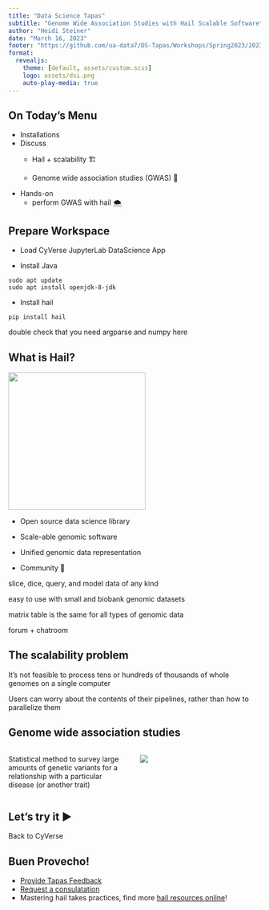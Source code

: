 ```yaml
---
title: "Data Science Tapas"
subtitle: "Genome Wide Association Studies with Hail Scalable Software"
author: "Heidi Steiner"
date: "March 16, 2023"
footer: "https://github.com/ua-data7/DS-Tapas/Workshops/Spring2023/2023-Mar-16"
format:
  revealjs:
    theme: [default, assets/custom.scss]
    logo: assets/dsi.png
    auto-play-media: true
---
```


## On Today's Menu

-   Installations
-   Discuss
    -   Hail + scalability 🏗️

    -   Genome wide association studies (GWAS) 🧬
-   Hands-on
    -   perform GWAS with hail 🌨️

## Prepare Workspace

-   Load CyVerse JupyterLab DataScience App

-   Install Java

<!-- -->

    sudo apt update
    sudo apt install openjdk-8-jdk

-   Install hail

<!-- -->

    pip install hail

::: notes
double check that you need argparse and numpy here
:::

## What is Hail?

![](assets/images/image-2094204328.png){fig-align="center" width="274"}

-   Open source data science library

-   Scale-able genomic software

-   Unified genomic data representation

-   Community 🤗

::: notes
slice, dice, query, and model data of any kind

easy to use with small and biobank genomic datasets

matrix table is the same for all types of genomic data

forum + chatroom
:::

## The scalability problem

It's not feasible to process tens or hundreds of thousands of whole genomes on a single computer

Users can worry about the contents of their pipelines, rather than how to parallelize them

## Genome wide association studies

::: columns
::: {.column width="50%"}
Statistical method to survey large amounts of genetic variants for a relationship with a particular disease (or another trait)
:::

::: {.column width="50%"}
![](assets/images/gwas.png){fig-align="center"}
:::
:::

## Let's try it ▶️

Back to CyVerse

## Buen Provecho!

-   [Provide Tapas Feedback](https://uarizona.co1.qualtrics.com/jfe/form/SV_dmxCZsorVVr5lA2)
-   [Request a consulatation](https://uarizona.co1.qualtrics.com/jfe/form/SV_7V8weDrKwCMbXCK)
-   Mastering hail takes practices, find more [hail resources online](https://hail.is/docs/0.2/index.html)!
